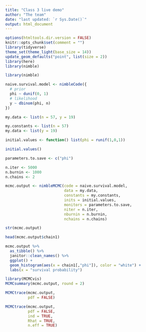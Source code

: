 ```yaml
---
title: "Class 3 live demo"
author: "The team"
date: "last updated: `r Sys.Date()`"
output: html_document
---
```



```r
options(htmltools.dir.version = FALSE)
knitr::opts_chunk$set(comment = "")
library(tidyverse)
theme_set(theme_light(base_size = 14))
update_geom_defaults("point", list(size = 2)) 
library(here)
library(nimble)
```


```r
library(nimble)
```

```r
naive.survival.model <- nimbleCode({
  # prior
  phi ~ dunif(0, 1)
  # likelihood
  y ~ dbinom(phi, n)
})
```

```r
my.data <- list(n = 57, y = 19)
```


```r
my.constants <- list(n = 57)
my.data <- list(y = 19)
```


```r
initial.values <- function() list(phi = runif(1,0,1))
```


```r
initial.values()
```



```r
parameters.to.save <- c("phi")
```


```r
n.iter <- 5000
n.burnin <- 1000
n.chains <- 2
```


```r
mcmc.output <- nimbleMCMC(code = naive.survival.model,     
                          data = my.data,  
                          constants = my.constants,
                          inits = initial.values,
                          monitors = parameters.to.save,
                          niter = n.iter, 
                          nburnin = n.burnin, 
                          nchains = n.chains)
```


```r
str(mcmc.output)
```


```r
head(mcmc.output$chain1)
```


```r
mcmc.output %>%
  as_tibble() %>%
  janitor::clean_names() %>%
  ggplot() + 
  geom_histogram(aes(x = chain1[,"phi"]), color = "white") + 
  labs(x = "survival probability")
```

```r
library(MCMCvis)
MCMCsummary(mcmc.output, round = 2)
```



```r
MCMCtrace(mcmc.output,
          pdf = FALSE) 
```



```r
MCMCtrace(mcmc.output,
          pdf = FALSE,
          ind = TRUE,
          Rhat = TRUE,
          n.eff = TRUE) 
```


```r
```




